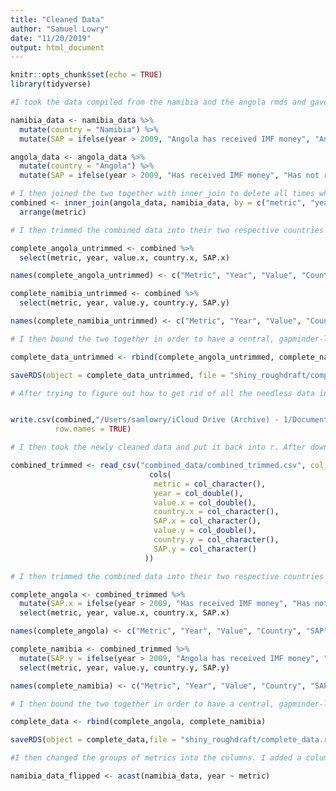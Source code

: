 ```yaml
---
title: "Cleaned Data"
author: "Samuel Lowry"
date: "11/20/2019"
output: html_document
---
```


```r
knitr::opts_chunk$set(echo = TRUE)
library(tidyverse)
```

```r
#I took the data compiled from the namibia and the angola rmds and gave them additional columns. One is country and the other specifies whether or not the year is one where Angola received IMF funding yet.

namibia_data <- namibia_data %>% 
  mutate(country = "Namibia") %>% 
  mutate(SAP = ifelse(year > 2009, "Angola has received IMF money", "Angola has not received IMF money"))

angola_data <- angola_data %>% 
  mutate(country = "Angola") %>% 
  mutate(SAP = ifelse(year > 2009, "Has received IMF money", "Has not received IMF money"))
```

```r
# I then joined the two together with inner_join to delete all times where they did not match up. 
combined <- inner_join(angola_data, namibia_data, by = c("metric", "year")) %>% 
  arrange(metric) 
```

```r
# I then trimmed the combined data into their two respective countries and gave them proper labels. 

complete_angola_untrimmed <- combined %>% 
  select(metric, year, value.x, country.x, SAP.x)

names(complete_angola_untrimmed) <- c("Metric", "Year", "Value", "Country", "SAP")

complete_namibia_untrimmed <- combined %>% 
  select(metric, year, value.y, country.y, SAP.y)

names(complete_namibia_untrimmed) <- c("Metric", "Year", "Value", "Country", "SAP")
```

```r
# I then bound the two together in order to have a central, gapminder-like dataframe. 

complete_data_untrimmed <- rbind(complete_angola_untrimmed, complete_namibia_untrimmed)

saveRDS(object = complete_data_untrimmed, file = "shiny_roughdraft/complete_data_untrimmed.rds")
```

```r
# After trying to figure out how to get rid of all the needless data in r I resolved that since I am gonna have to read through it all manually, it would be fine to do it in excel, so I used this link to export it! https://datatofish.com/export-dataframe-to-csv-in-r/ . I then went through the data and deleted all that was not needed for my project. This will have to change based upon your filepath!


write.csv(combined,"/Users/samlowry/iCloud Drive (Archive) - 1/Documents/rstudio/gov_1005_final_project/combined_data/combined_untrimmed.csv", 
          row.names = TRUE)
```

```r
# I then took the newly cleaned data and put it back into r. After downloading it as a csv and then putting it into the combined_data folder with combined_trimmed as the name. 

combined_trimmed <- read_csv("combined_data/combined_trimmed.csv", col_types = 
                               cols(
                                metric = col_character(),
                                year = col_double(),
                                value.x = col_double(),
                                country.x = col_character(),
                                SAP.x = col_character(),
                                value.y = col_double(),
                                country.y = col_character(),
                                SAP.y = col_character()
                              )) 
```

```r
# I then trimmed the combined data into their two respective countries and gave them proper labels. I also changed the years because the 2010 Angola budget was the first one created with IMF loans as the loans took effect in late 2009. 

complete_angola <- combined_trimmed %>% 
  mutate(SAP.x = ifelse(year > 2009, "Has received IMF money", "Has not received IMF money")) %>% 
  select(metric, year, value.x, country.x, SAP.x)

names(complete_angola) <- c("Metric", "Year", "Value", "Country", "SAP")

complete_namibia <- combined_trimmed %>% 
  mutate(SAP.y = ifelse(year > 2009, "Angola has received IMF money", "Angola has not received IMF money")) %>% 
  select(metric, year, value.y, country.y, SAP.y)

names(complete_namibia) <- c("Metric", "Year", "Value", "Country", "SAP")
```

```r
# I then bound the two together in order to have a central, gapminder-like dataframe. 

complete_data <- rbind(complete_angola, complete_namibia)

saveRDS(object = complete_data,file = "shiny_roughdraft/complete_data.rds")
```

```r
#I then changed the groups of metrics into the columns. I added a column on where namibia was recieving an IMF loan or not. Information on that found here: https://www.imf.org/external/np/fin/tad/extarr2.aspx?memberKey1=23&date1key=2019-10-31

namibia_data_flipped <- acast(namibia_data, year ~ metric) 
```



